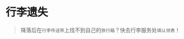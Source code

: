 # 行李遗失
> 降落后在`行李传送带`上找不到自己的`旅行箱`？快去行李服务处`填认领表`！

<ScDailyConversation />
<br />
<Dialog>
#### I waited at the [baggage/n.] [carousel/n./2] for over an hour.
#### But my luggage did not arrive with the other passengers' luggage.
# I'm sorry about that. What flight did you take?
#### Flight 703, coming from Paris.
# What does your luggage look like?
#### It is a large, silver [hard-shell/adj.] [suitcase/n.]. It has my initials S. K. engraved on the side.
# OK. Please fill out this [luggage/n.] [claim/v.] [form/n./3].
# Make sure to leave a number we can reach you at, and we will contact you as soon as we find it.
# Sorry for the [inconvenience/n.].
#### Thank you.
</Dialog>
